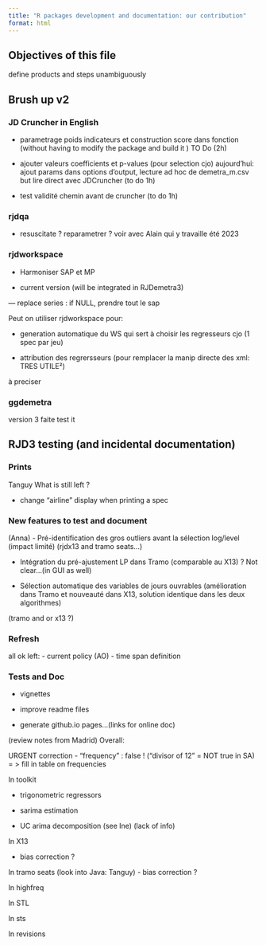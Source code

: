 ```yaml
---
title: "R packages development and documentation: our contribution"
format: html
---
```


## Objectives of this file 

define products and steps 
unambiguously

## Brush up v2

### JD Cruncher in English

- parametrage poids indicateurs et construction score dans fonction (without having to modify the package and build it )
TO Do (2h)

- ajouter valeurs coefficients et p-values (pour selection cjo) 
aujourd'hui: ajout params dans options d'output, lecture ad hoc de demetra_m.csv
but lire direct avec JDCruncher (to do 1h)

- test validité chemin avant de cruncher (to do 1h)

### rjdqa 

- resuscitate ? reparametrer ? voir avec Alain qui y travaille été 2023




### rjdworkspace 

- Harmoniser SAP et MP

- current version (will be integrated in RJDemetra3)

--- replace series : if NULL, prendre tout le sap 


Peut on utiliser rjdworkspace pour:

- generation automatique du WS qui sert à choisir les regresseurs cjo (1 spec par jeu)

- attribution des regrersseurs (pour remplacer la manip directe des xml: TRES UTILE²)

à preciser

### ggdemetra

version 3 faite 
test it 

## RJD3 testing (and incidental documentation)

### Prints

Tanguy
What is still left ?

- change "airline" display when printing a spec  


###  New features to test and document

(Anna)
-	Pré-identification des gros outliers avant la sélection log/level (impact limité)
(rjdx13 and tramo seats...)

-	Intégration du pré-ajustement LP dans Tramo (comparable au X13) ? Not clear...(in GUI as well)


-	Sélection automatique des variables de jours ouvrables (amélioration dans Tramo et nouveauté dans X13, solution identique dans les deux algorithmes)

(tramo and or x13 ?)


### Refresh 
all ok 
left:
- current policy (AO)
- time span definition 

### Tests and Doc

- vignettes 

- improve readme files 

- generate github.io pages...(links for online doc)


(review notes from Madrid)
Overall: 

URGENT correction
- "frequency" : false ! ("divisor of 12" = NOT true in SA) = > fill in table on frequencies

In toolkit 

- trigonometric regressors

- sarima estimation

- UC arima decomposition (see Ine) (lack of info)

In X13

- bias correction ?


In tramo seats (look into Java: Tanguy)
- bias correction ?

In highfreq 

In STL 

In sts 

In revisions


